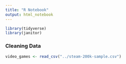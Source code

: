 ```yaml
---
title: "R Notebook"
output: html_notebook
---
```

```r
library(tidyverse)
library(janitor)
```

### Cleaning Data

```r
video_games <- read_csv("../steam-200k-sample.csv")
```

